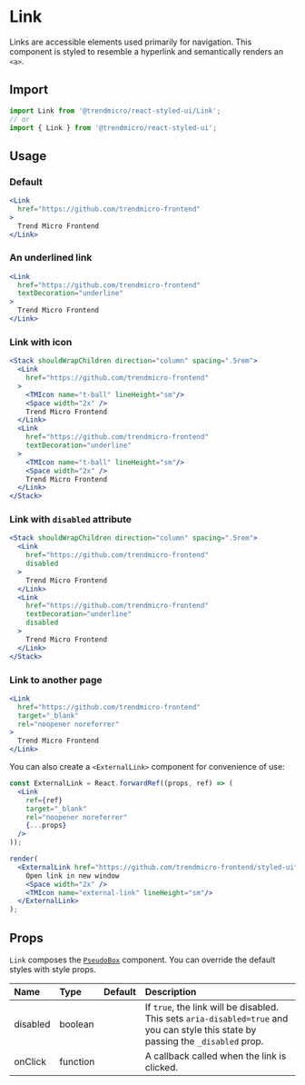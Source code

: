 # Link

Links are accessible elements used primarily for navigation. This component is styled to resemble a hyperlink and semantically renders an `<a>`.

## Import

```js
import Link from '@trendmicro/react-styled-ui/Link';
// or
import { Link } from '@trendmicro/react-styled-ui';
```

## Usage

### Default

```jsx
<Link
  href="https://github.com/trendmicro-frontend"
>
  Trend Micro Frontend
</Link>
```


### An underlined link

```jsx
<Link
  href="https://github.com/trendmicro-frontend"
  textDecoration="underline"
>
  Trend Micro Frontend
</Link>
```

### Link with icon

```jsx
<Stack shouldWrapChildren direction="column" spacing=".5rem">
  <Link
    href="https://github.com/trendmicro-frontend"
  >
    <TMIcon name="t-ball" lineHeight="sm"/>
    <Space width="2x" />
    Trend Micro Frontend
  </Link>
  <Link
    href="https://github.com/trendmicro-frontend"
    textDecoration="underline"
  >
    <TMIcon name="t-ball" lineHeight="sm"/>
    <Space width="2x" />
    Trend Micro Frontend
  </Link>
</Stack>
```

### Link with `disabled` attribute

```jsx
<Stack shouldWrapChildren direction="column" spacing=".5rem">
  <Link
    href="https://github.com/trendmicro-frontend"
    disabled
  >
    Trend Micro Frontend
  </Link>
  <Link
    href="https://github.com/trendmicro-frontend"
    textDecoration="underline"
    disabled
  >
    Trend Micro Frontend
  </Link>
</Stack>
```

### Link to another page

```jsx
<Link
  href="https://github.com/trendmicro-frontend"
  target="_blank"
  rel="noopener noreferrer"
>
  Trend Micro Frontend
</Link>
```

You can also create a `<ExternalLink>` component for convenience of use:

```jsx noInline
const ExternalLink = React.forwardRef((props, ref) => (
  <Link
    ref={ref}
    target="_blank"
    rel="noopener noreferrer"
    {...props}
  />
));

render(
  <ExternalLink href="https://github.com/trendmicro-frontend/styled-ui">
    Open link in new window
    <Space width="2x" />
    <TMIcon name="external-link" lineHeight="sm"/>
  </ExternalLink>
);
```

## Props

`Link` composes the [`PseudoBox`](./pseudobox) component. You can override the default styles with style props.

| Name | Type | Default | Description |
| :--- | :--- | :------ | :---------- |
| disabled | boolean | | If `true`, the link will be disabled. This sets `aria-disabled=true` and you can style this state by passing the `_disabled` prop. |
| onClick | function | | A callback called when the link is clicked. |
